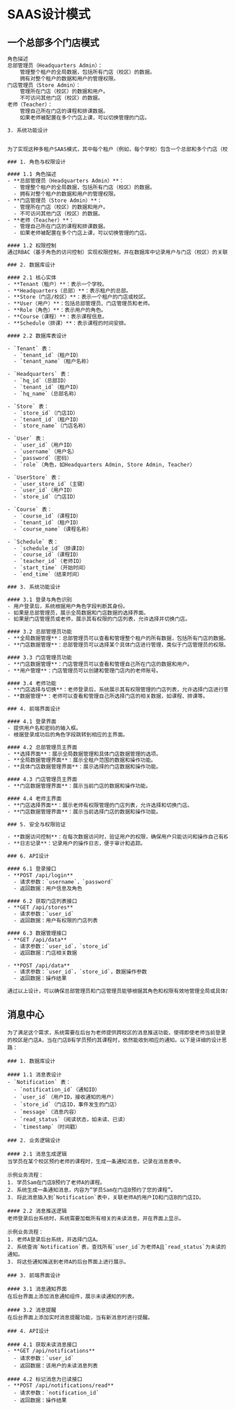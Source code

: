 # SAAS设计模式

## 一个总部多个门店模式

```txt
角色描述
总部管理员（Headquarters Admin）：
	管理整个租户的全局数据，包括所有门店（校区）的数据。
	拥有对整个租户的数据和用户的管理权限。
门店管理员（Store Admin）：
	管理所在门店（校区）的数据和用户。
	不可访问其他门店（校区）的数据。
老师（Teacher）：
	管理自己所在门店的课程和排课数据。
	如果老师被配置在多个门店上课，可以切换管理的门店。

3. 系统功能设计

```

```txt

为了实现这种多租户SAAS模式，其中每个租户（例如，每个学校）包含一个总部和多个门店（校区），我们需要对系统进行进一步的细化设计，使得总部能够控制全局数据，而每个门店可以独立运作。以下是一个详细的设计方案：

### 1. 角色与权限设计

#### 1.1 角色描述
- **总部管理员（Headquarters Admin）**：
  - 管理整个租户的全局数据，包括所有门店（校区）的数据。
  - 拥有对整个租户的数据和用户的管理权限。
- **门店管理员（Store Admin）**：
  - 管理所在门店（校区）的数据和用户。
  - 不可访问其他门店（校区）的数据。
- **老师（Teacher）**：
  - 管理自己所在门店的课程和排课数据。
  - 如果老师被配置在多个门店上课，可以切换管理的门店。

#### 1.2 权限控制
通过RBAC（基于角色的访问控制）实现权限控制，并在数据库中记录用户与门店（校区）的关联关系。

### 2. 数据库设计

#### 2.1 核心实体
- **Tenant（租户）**：表示一个学校。
- **Headquarters（总部）**：表示租户的总部。
- **Store（门店/校区）**：表示一个租户的门店或校区。
- **User（用户）**：包括总部管理员、门店管理员和老师。
- **Role（角色）**：表示用户的角色。
- **Course（课程）**：表示课程信息。
- **Schedule（排课）**：表示课程的时间安排。

#### 2.2 数据库表设计

- `Tenant` 表：
  - `tenant_id`（租户ID）
  - `tenant_name`（租户名称）

- `Headquarters` 表：
  - `hq_id`（总部ID）
  - `tenant_id`（租户ID）
  - `hq_name`（总部名称）

- `Store` 表：
  - `store_id`（门店ID）
  - `tenant_id`（租户ID）
  - `store_name`（门店名称）

- `User` 表：
  - `user_id`（用户ID）
  - `username`（用户名）
  - `password`（密码）
  - `role`（角色，如Headquarters Admin, Store Admin, Teacher）

- `UserStore` 表：
  - `user_store_id`（主键）
  - `user_id`（用户ID）
  - `store_id`（门店ID）

- `Course` 表：
  - `course_id`（课程ID）
  - `tenant_id`（租户ID）
  - `course_name`（课程名称）

- `Schedule` 表：
  - `schedule_id`（排课ID）
  - `course_id`（课程ID）
  - `teacher_id`（老师ID）
  - `start_time`（开始时间）
  - `end_time`（结束时间）

### 3. 系统功能设计

#### 3.1 登录与角色识别
- 用户登录后，系统根据用户角色字段判断其身份。
- 如果是总部管理员，展示全局数据和门店数据的选择界面。
- 如果是门店管理员或老师，展示其有权限的门店列表，允许选择并切换门店。

#### 3.2 总部管理员功能
- **全局数据管理**：总部管理员可以查看和管理整个租户的所有数据，包括所有门店的数据。
- **门店数据管理**：总部管理员可以选择某个具体门店进行管理，类似于门店管理员的权限。

#### 3.3 门店管理员功能
- **门店数据管理**：门店管理员可以查看和管理自己所在门店的数据和用户。
- **用户管理**：门店管理员可以创建和管理门店内的老师账号。

#### 3.4 老师功能
- **门店选择与切换**：老师登录后，系统展示其有权限管理的门店列表，允许选择门店进行管理。
- **数据管理**：老师可以查看和管理自己所选择门店的相关数据，如课程、排课等。

### 4. 前端界面设计

#### 4.1 登录界面
- 提供用户名和密码的输入框。
- 根据登录成功后的角色字段跳转到相应的主界面。

#### 4.2 总部管理员主界面
- **选择界面**：展示全局数据管理和具体门店数据管理的选项。
- **全局数据管理界面**：展示全租户范围的数据和操作功能。
- **具体门店数据管理界面**：展示选择的门店数据和操作功能。

#### 4.3 门店管理员主界面
- **门店数据管理界面**：展示当前门店的数据和操作功能。

#### 4.4 老师主界面
- **门店选择界面**：展示老师有权限管理的门店列表，允许选择和切换门店。
- **门店数据管理界面**：展示当前选择门店的数据和操作功能。

### 5. 安全与权限验证

- **数据访问控制**：在每次数据访问时，验证用户的权限，确保用户只能访问和操作自己有权限的门店数据。
- **日志记录**：记录用户的操作日志，便于审计和追踪。

### 6. API设计

#### 6.1 登录接口
- **POST /api/login**
  - 请求参数：`username`，`password`
  - 返回数据：用户信息及角色

#### 6.2 获取门店列表接口
- **GET /api/stores**
  - 请求参数：`user_id`
  - 返回数据：用户有权限的门店列表

#### 6.3 数据管理接口
- **GET /api/data**
  - 请求参数：`user_id`，`store_id`
  - 返回数据：门店相关数据

- **POST /api/data**
  - 请求参数：`user_id`，`store_id`，数据操作参数
  - 返回数据：操作结果

通过以上设计，可以确保总部管理员和门店管理员能够根据其角色和权限有效地管理全局或具体门店的数据，并且老师能够灵活地在不同门店之间进行切换和操作。
```


## 消息中心

```
为了满足这个需求，系统需要在后台为老师提供跨校区的消息推送功能，使得即使老师当前登录的校区是门店A，当在门店B有学员预约其课程时，依然能收到相应的通知。以下是详细的设计思路：

### 1. 数据库设计

#### 1.1 消息表设计
- `Notification` 表：
  - `notification_id`（通知ID）
  - `user_id`（用户ID，接收通知的用户）
  - `store_id`（门店ID，事件发生的门店）
  - `message`（消息内容）
  - `read_status`（阅读状态，如未读、已读）
  - `timestamp`（时间戳）

### 2. 业务逻辑设计

#### 2.1 消息生成逻辑
当学员在某个校区预约老师的课程时，生成一条通知消息，记录在消息表中。

示例业务流程：
1. 学员Sam在门店B预约了老师A的课程。
2. 系统生成一条通知消息，内容为“学员Sam在门店B预约了您的课程”。
3. 将此消息插入到`Notification`表中，关联老师A的用户ID和门店B的门店ID。

#### 2.2 消息推送逻辑
老师登录后台系统时，系统需要加载所有相关的未读消息，并在界面上显示。

示例业务流程：
1. 老师A登录后台系统，并选择门店A。
2. 系统查询`Notification`表，查找所有`user_id`为老师A且`read_status`为未读的通知。
3. 将这些通知推送到老师A的后台界面上进行展示。

### 3. 前端界面设计

#### 3.1 消息通知界面
在后台界面上添加消息通知组件，展示未读通知的列表。

#### 3.2 消息提醒
在后台界面上添加实时消息提醒功能，当有新消息时进行提醒。

### 4. API设计

#### 4.1 获取未读消息接口
- **GET /api/notifications**
  - 请求参数：`user_id`
  - 返回数据：该用户的未读消息列表

#### 4.2 标记消息为已读接口
- **POST /api/notifications/read**
  - 请求参数：`notification_id`
  - 返回数据：操作结果
```
